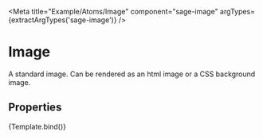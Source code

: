 

<Meta title="Example/Atoms/Image" component="sage-image" argTypes={extractArgTypes('sage-image')} />


# Image

A standard image. Can be rendered as an html image or a CSS background image.

## Properties

<ArgsTable of="sage-image" />

<Canvas>
  <Story name="Default" args={{ alt: 'Placeholder', src: 'https://via.placeholder.com/150' }}>
    {Template.bind()}
  </Story>
</Canvas>
